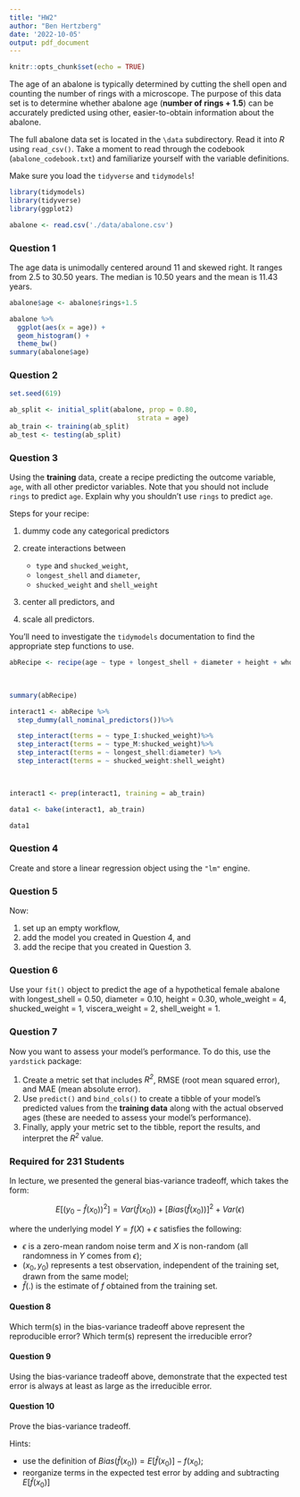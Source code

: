 ```yaml
---
title: "HW2"
author: "Ben Hertzberg"
date: '2022-10-05'
output: pdf_document
---
```


```r
knitr::opts_chunk$set(echo = TRUE)
```

The age of an abalone is typically determined by cutting the shell open and counting the number of rings with a microscope. The purpose of this data set is to determine whether abalone age (**number of rings + 1.5**) can be accurately predicted using other, easier-to-obtain information about the abalone.

The full abalone data set is located in the `\data` subdirectory. Read it into *R* using `read_csv()`. Take a moment to read through the codebook (`abalone_codebook.txt`) and familiarize yourself with the variable definitions.

Make sure you load the `tidyverse` and `tidymodels`!

```r
library(tidymodels)
library(tidyverse)
library(ggplot2)
```

```r
abalone <- read.csv('./data/abalone.csv')

```



### Question 1

The age data is unimodally centered around 11 and skewed right. It ranges from 2.5 to 30.50 years. The median is 10.50 years and the mean is 11.43 years.

```r
abalone$age <- abalone$rings+1.5

abalone %>% 
  ggplot(aes(x = age)) +
  geom_histogram() +
  theme_bw()
summary(abalone$age)
```


### Question 2


```r
set.seed(619)

ab_split <- initial_split(abalone, prop = 0.80,
                                strata = age)
ab_train <- training(ab_split)
ab_test <- testing(ab_split)
```


### Question 3

Using the **training** data, create a recipe predicting the outcome variable, `age`, with all other predictor variables. Note that you should not include `rings` to predict `age`. Explain why you shouldn't use `rings` to predict `age`.

Steps for your recipe:

1.  dummy code any categorical predictors

2.  create interactions between

    -   `type` and `shucked_weight`,
    -   `longest_shell` and `diameter`,
    -   `shucked_weight` and `shell_weight`

3.  center all predictors, and

4.  scale all predictors.

You'll need to investigate the `tidymodels` documentation to find the appropriate step functions to use.

```r
abRecipe <- recipe(age ~ type + longest_shell + diameter + height + whole_weight + shucked_weight + viscera_weight + shell_weight, data = ab_train) 
  

  
summary(abRecipe)
```

```r
interact1 <- abRecipe %>%
  step_dummy(all_nominal_predictors())%>%

  step_interact(terms = ~ type_I:shucked_weight)%>%
  step_interact(terms = ~ type_M:shucked_weight)%>%
  step_interact(terms = ~ longest_shell:diameter) %>%
  step_interact(terms = ~ shucked_weight:shell_weight) 


  
interact1 <- prep(interact1, training = ab_train)

data1 <- bake(interact1, ab_train)

```
```r
data1
```


### Question 4

Create and store a linear regression object using the `"lm"` engine.

### Question 5

Now:

1.  set up an empty workflow,
2.  add the model you created in Question 4, and
3.  add the recipe that you created in Question 3.

### Question 6

Use your `fit()` object to predict the age of a hypothetical female abalone with longest_shell = 0.50, diameter = 0.10, height = 0.30, whole_weight = 4, shucked_weight = 1, viscera_weight = 2, shell_weight = 1.

### Question 7

Now you want to assess your model's performance. To do this, use the `yardstick` package:

1.  Create a metric set that includes *R^2^*, RMSE (root mean squared error), and MAE (mean absolute error).
2.  Use `predict()` and `bind_cols()` to create a tibble of your model's predicted values from the **training data** along with the actual observed ages (these are needed to assess your model's performance).
3.  Finally, apply your metric set to the tibble, report the results, and interpret the *R^2^* value.

### Required for 231 Students

In lecture, we presented the general bias-variance tradeoff, which takes the form:

$$
E[(y_0 - \hat{f}(x_0))^2]=Var(\hat{f}(x_0))+[Bias(\hat{f}(x_0))]^2+Var(\epsilon)
$$

where the underlying model $Y=f(X)+\epsilon$ satisfies the following:

- $\epsilon$ is a zero-mean random noise term and $X$ is non-random (all randomness in $Y$ comes from $\epsilon$);
- $(x_0, y_0)$ represents a test observation, independent of the training set, drawn from the same model;
- $\hat{f}(.)$ is the estimate of $f$ obtained from the training set.

#### Question 8

Which term(s) in the bias-variance tradeoff above represent the reproducible error? Which term(s) represent the irreducible error?

#### Question 9

Using the bias-variance tradeoff above, demonstrate that the expected test error is always at least as large as the irreducible error.

#### Question 10

Prove the bias-variance tradeoff.

Hints:

- use the definition of $Bias(\hat{f}(x_0))=E[\hat{f}(x_0)]-f(x_0)$;
- reorganize terms in the expected test error by adding and subtracting $E[\hat{f}(x_0)]$